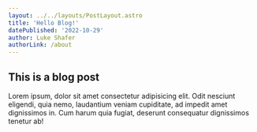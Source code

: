 ```yaml
---
layout: ../../layouts/PostLayout.astro
title: 'Hello Blog!'
datePublished: '2022-10-29'
author: Luke Shafer
authorLink: /about
---
```


## This is a blog post

Lorem ipsum, dolor sit amet consectetur adipisicing elit. Odit nesciunt eligendi, quia nemo, laudantium veniam cupiditate, ad impedit amet dignissimos in. Cum harum quia fugiat, deserunt consequatur dignissimos tenetur ab!
